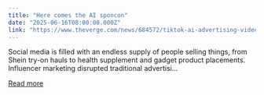 ```yaml
---
title: "Here comes the AI sponcon"
date: "2025-06-16T08:00:00.000Z"
link: "https://www.theverge.com/news/684572/tiktok-ai-advertising-videos-try-on-product-placement"
---
```


Social media is filled with an endless supply of people selling things, from Shein try-on hauls to health supplement and gadget product placements. Influencer marketing disrupted traditional advertisi...

[Read more](https://www.theverge.com/news/684572/tiktok-ai-advertising-videos-try-on-product-placement)

